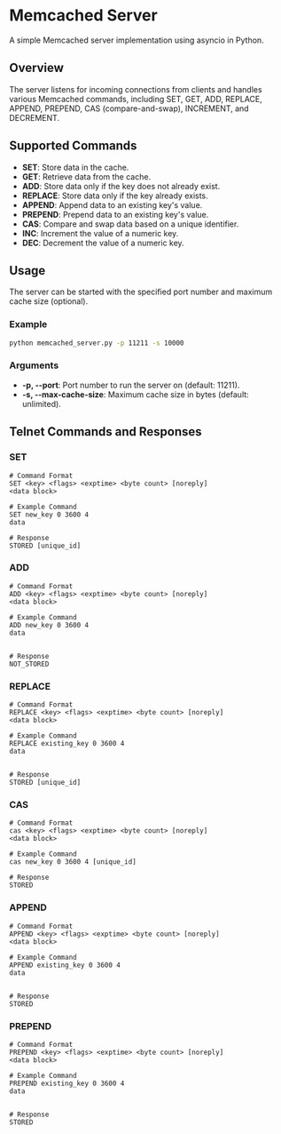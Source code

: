 # Memcached Server

A simple Memcached server implementation using asyncio in Python.

## Overview

The server listens for incoming connections from clients and handles various Memcached commands, including SET, GET, ADD, REPLACE, APPEND, PREPEND, CAS (compare-and-swap), INCREMENT, and DECREMENT.

## Supported Commands

- **SET**: Store data in the cache.
- **GET**: Retrieve data from the cache.
- **ADD**: Store data only if the key does not already exist.
- **REPLACE**: Store data only if the key already exists.
- **APPEND**: Append data to an existing key's value.
- **PREPEND**: Prepend data to an existing key's value.
- **CAS**: Compare and swap data based on a unique identifier.
- **INC**: Increment the value of a numeric key.
- **DEC**: Decrement the value of a numeric key.

## Usage

The server can be started with the specified port number and maximum cache size (optional).

### Example

```bash
python memcached_server.py -p 11211 -s 10000
```

### Arguments

- **-p, --port**: Port number to run the server on (default: 11211).
- **-s, --max-cache-size**: Maximum cache size in bytes (default: unlimited).

## Telnet Commands and Responses

### SET

```plaintext
# Command Format
SET <key> <flags> <exptime> <byte count> [noreply]
<data block>

# Example Command
SET new_key 0 3600 4
data

# Response
STORED [unique_id]
```

### ADD

```plaintext
# Command Format
ADD <key> <flags> <exptime> <byte count> [noreply]
<data block>

# Example Command
ADD new_key 0 3600 4
data


# Response
NOT_STORED
```

### REPLACE

```plaintext
# Command Format
REPLACE <key> <flags> <exptime> <byte count> [noreply]
<data block>

# Example Command
REPLACE existing_key 0 3600 4
data


# Response
STORED [unique_id]
```

### CAS

```plaintext
# Command Format
cas <key> <flags> <exptime> <byte count> [noreply]
<data block>

# Example Command
cas new_key 0 3600 4 [unique_id]

# Response
STORED
```

### APPEND

```plaintext
# Command Format
APPEND <key> <flags> <exptime> <byte count> [noreply]
<data block>

# Example Command
APPEND existing_key 0 3600 4
data


# Response
STORED
```

### PREPEND

```plaintext
# Command Format
PREPEND <key> <flags> <exptime> <byte count> [noreply]
<data block>

# Example Command
PREPEND existing_key 0 3600 4
data


# Response
STORED
```
